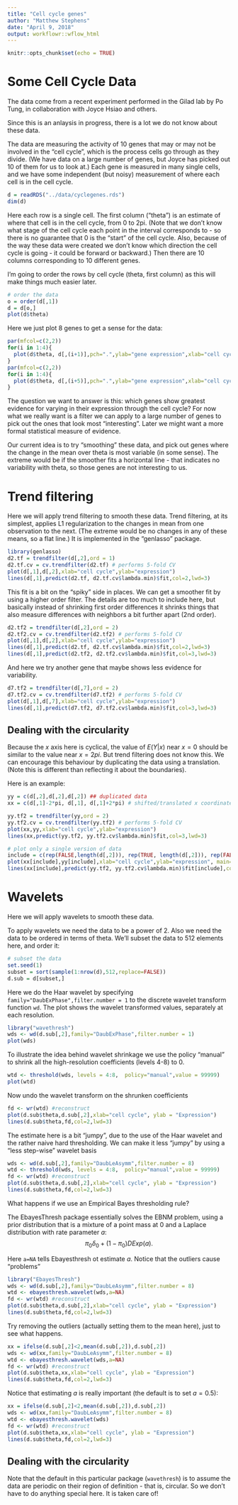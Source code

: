 ```yaml
---
title: "Cell cycle genes"
author: "Matthew Stephens"
date: "April 9, 2018"
output: workflowr::wflow_html
---
```


```r
knitr::opts_chunk$set(echo = TRUE)
```

# Some Cell Cycle Data

The data come from a recent experiment performed in the Gilad lab by Po Tung, in collaboration with Joyce Hsiao and others. 

Since this is an anlaysis in progress, there is a lot we do not
know about these data.


The data are measuring the activity of 10 genes that may or may not be involved in the "cell cycle", which is the process cells go through as
they divide. (We have data on a large number of genes, but Joyce has picked out 10 of them for us to look at.) Each gene is measured
in many single cells, and we have some independent (but noisy) measurement of where each cell is in the cell cycle.


```r
d = readRDS("../data/cyclegenes.rds")
dim(d)
```

Here each row is a single cell. The first column ("theta") is an estimate
of where that cell is in the cell cycle, from 0 to 2pi. (Note
that we don't know what stage of the cell cycle each point in the
interval corresponds to - so there is no guarantee that 0 is the
"start" of the cell cycle. Also, because of the way these data were created we don't know which direction the cell cycle is going - it could be forward or backward.) Then there are 10 columns corresponding
to 10 different genes.

I'm going to order the rows by cell cycle (theta, first column) as this will make
things much easier later.
```r
# order the data
o = order(d[,1])
d = d[o,]
plot(d$theta)
```

Here we just plot 8 genes to get a sense for the data:
```r
par(mfcol=c(2,2))
for(i in 1:4){
  plot(d$theta, d[,(i+1)],pch=".",ylab="gene expression",xlab="cell cycle location")
}
par(mfcol=c(2,2))
for(i in 1:4){
  plot(d$theta, d[,(i+5)],pch=".",ylab="gene expression",xlab="cell cycle location")
}
```

The question we want to answer is this: which genes show greatest
evidence for varying in their expression through the cell cycle?
For now what we really want is a filter we can apply to a large
number of genes to pick out the ones that look most "interesting".
Later we might want a more formal statistical measure of evidence.

Our current idea is to try "smoothing" these data, and pick out genes
where the change in the mean over theta is most variable (in some sense).
The extreme would be if the smoother fits
a horizontal line - that indicates no variability with theta, so those genes are not interesting
to us.

# Trend filtering

Here we will apply trend filtering to smooth these data. Trend filtering,
at its simplest, applies L1 regularization to the changes in mean from one observation to the next.
(The extreme would be no changes in any of these means, so a flat line.)
It is implemented in the "genlasso" package.

```r
library(genlasso)
d2.tf = trendfilter(d[,2],ord = 1)
d2.tf.cv = cv.trendfilter(d2.tf) # performs 5-fold CV
plot(d[,1],d[,2],xlab="cell cycle",ylab="expression")
lines(d[,1],predict(d2.tf, d2.tf.cv$lambda.min)$fit,col=2,lwd=3)
```

This fit is a bit on the "spiky" side in places.
We can get a smoother fit by using a higher order filter. The details
are too much to include here, but basically instead of shrinking first
order differences it shrinks things that also measure differences with neighbors
a bit further apart (2nd order).
```r
d2.tf2 = trendfilter(d[,2],ord = 2)
d2.tf2.cv = cv.trendfilter(d2.tf2) # performs 5-fold CV
plot(d[,1],d[,2],xlab="cell cycle",ylab="expression")
lines(d[,1],predict(d2.tf, d2.tf.cv$lambda.min)$fit,col=2,lwd=3)
lines(d[,1],predict(d2.tf2, d2.tf2.cv$lambda.min)$fit,col=3,lwd=3)
```

And here we try another gene that maybe shows less evidence for variability.
```r
d7.tf2 = trendfilter(d[,7],ord = 2)
d7.tf2.cv = cv.trendfilter(d7.tf2) # performs 5-fold CV
plot(d[,1],d[,7],xlab="cell cycle",ylab="expression")
lines(d[,1],predict(d7.tf2, d7.tf2.cv$lambda.min)$fit,col=3,lwd=3)
```

## Dealing with the circularity

Because the $x$ axis here is cyclical, the value of $E(Y|x)$ near
$x=0$ should be similar to the value near $x=2pi$. But
trend filtering does not know this. We can encourage this behaviour
by duplicating the data using a translation. (Note this is
different than reflecting it about the boundaries).

Here is an example:

```r
yy = c(d[,2],d[,2],d[,2]) ## duplicated data
xx = c(d[,1]-2*pi, d[,1], d[,1]+2*pi) # shifted/translated x coordinates

yy.tf2 = trendfilter(yy,ord = 2)
yy.tf2.cv = cv.trendfilter(yy.tf2) # performs 5-fold CV
plot(xx,yy,xlab="cell cycle",ylab="expression")
lines(xx,predict(yy.tf2, yy.tf2.cv$lambda.min)$fit,col=3,lwd=3)

# plot only a single version of data
include = c(rep(FALSE,length(d[,2])), rep(TRUE, length(d[,2])), rep(FALSE, length(d[,2])))
plot(xx[include],yy[include],xlab="cell cycle",ylab="expression", main="trend filtering with circular fit")
lines(xx[include],predict(yy.tf2, yy.tf2.cv$lambda.min)$fit[include],col=3,lwd=3)

```


# Wavelets 

Here we will apply wavelets to smooth these data.

To apply wavelets we need the data to be a power of 2.
Also we need the data to be ordered in terms of theta.
We'll subset the data to 512 elements here, and order it:
```r
# subset the data
set.seed(1)
subset = sort(sample(1:nrow(d),512,replace=FALSE))
d.sub = d[subset,]
```


Here we do the Haar wavelet by specifying `family="DaubExPhase",filter.number = 1` to the discrete wavelet 
transform function `wd`. The plot shows the wavelet transformed
values, separately at each resolution.
```r
library("wavethresh")
wds <- wd(d.sub[,2],family="DaubExPhase",filter.number = 1)
plot(wds)
```

To illustrate the idea behind wavelet shrinkage we use
the policy "manual" to shrink all the high-resolution coefficients 
(levels 4-8) to 0. 
```r
wtd <- threshold(wds, levels = 4:8,  policy="manual",value = 99999) 
plot(wtd) 
```

Now undo the wavelet transform on the shrunken coefficients
```r
fd <- wr(wtd) #reconstruct
plot(d.sub$theta,d.sub[,2],xlab="cell cycle", ylab = "Expression")
lines(d.sub$theta,fd,col=2,lwd=3)
```


The estimate here is a bit "jumpy", due to the use of the Haar wavelet and the rather naive hard thresholding. We can make it less "jumpy"
by using a "less step-wise" wavelet basis
```r
wds <- wd(d.sub[,2],family="DaubLeAsymm",filter.number = 8)
wtd <- threshold(wds, levels = 4:8,  policy="manual",value = 99999) 
fd <- wr(wtd) #reconstruct
plot(d.sub$theta,d.sub[,2],xlab="cell cycle", ylab = "Expression")
lines(d.sub$theta,fd,col=2,lwd=3)
```

What happens if we use an Empirical Bayes thresholding rule?

The EbayesThresh package essentially solves the EBNM problem,
using a prior distribution that is a mixture of a point mass at 0
and a Laplace distribution with rate parameter $a$:
$$ \pi_0 \delta_0 + (1-\pi_0) DExp(a).$$

Here `a=NA` tells Ebayesthresh ot estimate $a$.
Notice that the outliers cause "problems"
```r
library("EbayesThresh")
wds <- wd(d.sub[,2],family="DaubLeAsymm",filter.number = 8)
wtd <- ebayesthresh.wavelet(wds,a=NA)
fd <- wr(wtd) #reconstruct
plot(d.sub$theta,d.sub[,2],xlab="cell cycle", ylab = "Expression")
lines(d.sub$theta,fd,col=2,lwd=3)
```

Try removing the outliers (actually setting them to the mean here),
just to see what happens.
```r
xx = ifelse(d.sub[,2]<2,mean(d.sub[,2]),d.sub[,2])
wds <- wd(xx,family="DaubLeAsymm",filter.number = 8)
wtd <- ebayesthresh.wavelet(wds,a=NA)
fd <- wr(wtd) #reconstruct
plot(d.sub$theta,xx,xlab="cell cycle", ylab = "Expression")
lines(d.sub$theta,fd,col=2,lwd=3)
```


Notice that estimating $a$ is really important (the default is
to set $a=0.5$):
```r
xx = ifelse(d.sub[,2]<2,mean(d.sub[,2]),d.sub[,2])
wds <- wd(xx,family="DaubLeAsymm",filter.number = 8)
wtd <- ebayesthresh.wavelet(wds)
fd <- wr(wtd) #reconstruct
plot(d.sub$theta,xx,xlab="cell cycle", ylab = "Expression")
lines(d.sub$theta,fd,col=2,lwd=3)
```


## Dealing with the circularity

Note that the default in this particular package (`wavethresh`) is to assume
the data are periodic on their region of definition - that is, circular.
So we don't have to do anything special here. It is taken care of!
